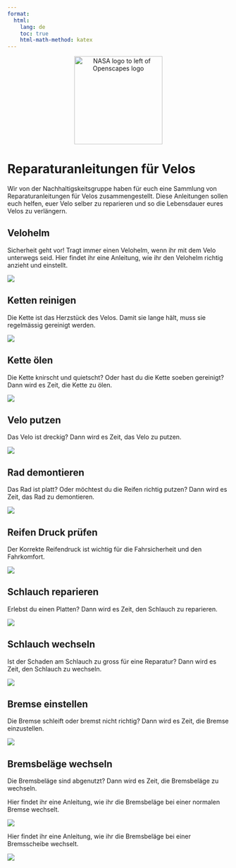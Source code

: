 ```yaml
---
format:
  html:
    lang: de
    toc: true
    html-math-method: katex
---
```


<center><a href="https://bsh-zuerich.ch/"><img src="imgs/BSH_Logo_RGB_300.png" alt="NASA logo to left of Openscapes logo" width="200px"/></a></center>

# Reparaturanleitungen für Velos
Wir von der Nachhaltigskeitsgruppe haben für euch eine Sammlung von Reparaturanleitungen für Velos zusammengestellt. Diese Anleitungen sollen euch helfen, euer Velo selber zu reparieren und so die Lebensdauer eures Velos zu verlängern.

## Velohelm
Sicherheit geht vor! Tragt immer einen Velohelm, wenn ihr mit dem Velo unterwegs seid.
Hier findet ihr eine Anleitung, wie ihr den Velohelm richtig anzieht und einstellt.

[![](./imgs/Velohelm.png)](https://youtu.be/-AkwkxSwBmQ?si=XMSy13_LLvYTNM9d)  

## Ketten reinigen
Die Kette ist das Herzstück des Velos. Damit sie lange hält, muss sie regelmässig gereinigt werden.

[![](./imgs/Ketten reinigen.png)](https://youtu.be/DagTqcQClzo?si=S4OfFXgqftZ9n-Zh) 

## Kette ölen
Die Kette knirscht und quietscht? Oder hast du die Kette soeben gereinigt?
Dann wird es Zeit, die Kette zu ölen.

[![](./imgs/Kette ölen.png)](https://youtu.be/pgcPdwY0mLg?si=wEwvh4IKpaB4S8NI)  

## Velo putzen
Das Velo ist dreckig? Dann wird es Zeit, das Velo zu putzen.

[![](./imgs/Velo Putzen.png)](https://youtu.be/YqjSaplI7CE?si=2KzDqmScr2l1YERg)  

## Rad demontieren
Das Rad ist platt? Oder möchtest du die Reifen richtig putzen?
Dann wird es Zeit, das Rad zu demontieren.

[![](./imgs/Rad Demontieren.png)](https://youtu.be/nPJ98JZQtx0?si=Zolh8lKloI8M-OUR)  

## Reifen Druck prüfen
Der Korrekte Reifendruck ist wichtig für die Fahrsicherheit und den Fahrkomfort.

[![](./imgs/Reifen Druck prüfen.png)](https://youtu.be/nKD_cWKnskk?si=Ni92hsVkHszAgP8q)  

## Schlauch reparieren
Erlebst du einen Platten? Dann wird es Zeit, den Schlauch zu reparieren.

[![](./imgs/Schlauch reparieren.png)](https://youtu.be/hiZBu3NxVQg?si=kL0o-sKvfvi1tpw4)  

## Schlauch wechseln
Ist der Schaden am Schlauch zu gross für eine Reparatur? Dann wird es Zeit, den Schlauch zu wechseln.

[![](./imgs/Schlauch wechseln.png)](https://youtu.be/Q2f_Iwyud60?si=D7oRJw2deAfBiWVt)  

## Bremse einstellen
Die Bremse schleift oder bremst nicht richtig? Dann wird es Zeit, die Bremse einzustellen.

[![](./imgs/Bremse einstellen.png)](https://youtu.be/wyTJsTAZom8?si=sCHnSFLMZBezzMZo)  

## Bremsbeläge wechseln
Die Bremsbeläge sind abgenutzt? Dann wird es Zeit, die Bremsbeläge zu wechseln.

Hier findet ihr eine Anleitung, wie ihr die Bremsbeläge bei einer normalen Bremse wechselt.

[![](./imgs/Bremsbeläge wechseln [Normal].png)](https://youtu.be/9p6onCzlZu8?si=0dyt2mI6Jd3bCan9)  

Hier findet ihr eine Anleitung, wie ihr die Bremsbeläge bei einer Bremsscheibe wechselt.

[![](./imgs/Bremsbeläge wechseln [Scheibenbremse].png)](https://youtu.be/i_FjOJC0HWM?si=sFUK5gbAJH9OUc-_)  